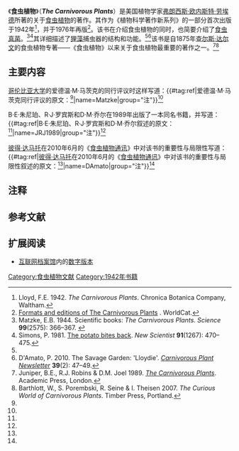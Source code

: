{{noteTA
|G1=Carnivorous Plant
|T=zh-hans:《食虫植物》; zh-hant:《食蟲植物》;
}}
{{about|1942年弗朗西斯·欧内斯特·劳埃德关于食虫植物的著作|1875年查尔斯·达尔文关于食虫植物的著作|食虫植物 (1875年书籍)|1989年巴里·E·朱尼珀、理查德·E·朱尼珀和丹尼尔·M·乔尔关于食虫植物的著作|食虫植物 (1989年书籍)}}
<!--本条目根名称为“食虫植物 (1942年书籍)”-->
{{Infobox Book
| name          = 《食虫植物》
| title_orig    = 
| translator    = 
| image         = [[File:The_Carnivorous_Plants.jpg|220px]]
| image_caption = 第一版封面
| author        = [[弗朗西斯·欧内斯特·劳埃德|弗朗西斯·欧内斯特·劳埃德]]
| illustrator   = 
| cover_artist  = 
| country       = 
| language      = [[英文|英文]]
| series        = 
| subject       = 
| genre         = 
| publisher     = Chronica Botanica Company
| pub_date      = 1942年<br>（1976年再版）
| english_pub_date = 
| media_type    = 印制（精装、平装）
| pages         = xvi + 352
| isbn          = 0486233219
| oclc          = 30913937
| preceded_by   = 
| followed_by   = 
}}

《'''食虫植物'''》（'''''The Carnivorous Plants'''''）是美国植物学家[[弗朗西斯·欧内斯特·劳埃德|弗朗西斯·欧内斯特·劳埃德]]所著的关于[[食虫植物|食虫植物]]的著作。其作为《植物科学著作新系列》的一部分首次出版于1942年<ref>Lloyd, F.E. 1942. ''The Carnivorous Plants''. Chronica Botanica Company, Waltham.</ref>，并于1976年再版<ref>[http://www.worldcat.org/title/carnivorous-plants/oclc/30913937/editions?referer=di&editionsView=true Formats and editions of The Carnivorous Plants] {{Wayback|url=http://www.worldcat.org/title/carnivorous-plants/oclc/30913937/editions?referer=di&editionsView=true |date=20160815090342 }}. WorldCat.</ref>。该书在介绍食虫植物的同时，也简要介绍了[[食虫真菌|食虫真菌]]。<ref name=Matzke>Matzke, E.B. 1944. Scientific books: ''The Carnivorous Plants''. ''Science'' '''99'''(2575): 366–367. {{DOI|10.1126/science.99.2575.366}}</ref><ref>Simons, P. 1981. [http://books.google.co.uk/books?id=_WsDod9bfLMC&pg=PA470 The potato bites back]. ''New Scientist'' '''91'''(1267): 470–475.</ref>其详细描述了[[狸藻|狸藻]]捕虫器的结构和功能。<ref name=Matzke /><ref name=DAmato>D'Amato, P. 2010. The Savage Garden: 'Lloydie'. ''[[食虫植物通讯|Carnivorous Plant Newsletter]]'' '''39'''(2): 47–49.</ref>该书是自1875年[[查尔斯·达尔文|查尔斯·达尔文]]的食虫植物专著——《食虫植物》以来关于食虫植物最重要的著作之一。<ref name=JRJ1989>Juniper, B.E., R.J. Robins & D.M. Joel 1989. ''[[食虫植物_(1989年书籍)|The Carnivorous Plants]]''. Academic Press, London.</ref><ref>Barthlott, W., S. Porembski, R. Seine & I. Theisen 2007. ''The Curious World of Carnivorous Plants''. Timber Press, Portland.</ref>

== 主要内容 ==
[[哥伦比亚大学|哥伦比亚大学]]的爱德温·M·马茨克{{small|（Edwin B. Matzke）}}的同行评议时这样写道：{{#tag:ref|爱德温·M·马茨克同行评议的原文：<ref name=Matzke />{{Cquote|Professor Lloyd has written a scholarly, complete, authoritative volume—one that will take its place fittingly on the library shelf beside Charles Darwin's "Insectivorous Plants," published in 1873[''sic'']. The author writes with clarity, with conviction and on occasion with a touch of humor. And if, at times, his presentation seems intricate and involved, as in the ''Utricularia'' trap, so is the subject.}}|name=Matzke|group="注"}}<ref name=Matzke />

{{Cquote|劳埃德教授写了一本学术、完整、权威的著作，在图书馆的书架上其将会被放置于查尔斯·达尔文1873年{{small|（原文如此）}}出版的《食虫植物》旁边。作者叙述清晰，具有说服力且适时幽默。有时，提及狸藻的捕虫器时，其叙述似乎较为复杂，难以理解，但这即是主题。
}}

B·E·朱尼珀{{small|（B. E. Juniper）}}、R·J·罗宾斯{{small|（R. J. Robins）}}和D·M·乔尔{{small|（D. M. Joel）}}在1989年出版了一本同名书籍，并写道：{{#tag:ref|B·E·朱尼珀、R·J·罗宾斯和D·M·乔尔叙述的原文：<ref name=JRJ1989 />{{Cquote|Lloyd's book is intense, detailed and virtually comprehensive; he combined wit, wisdom and a polished literary style with an insatiable curiosity and a voluminous knowledge.}}|name=JRJ1989|group="注"}}<ref name=JRJ1989 />

{{Cquote|劳埃德的著作非常有想法、详细且几乎面面俱到；他将其机智、智慧和完美的文笔与一颗永不满足的好奇心及浩瀚的知识结合起来形成了这本书。
}}

[[彼得·达马托|彼得·达马托]]在2010年6月的《[[食虫植物通讯|食虫植物通讯]]》中对该书的重要性与局限性写道：{{#tag:ref|[[彼得·达马托|彼得·达马托]]在2010年6月的《[[食虫植物通讯|食虫植物通讯]]》中对该书的重要性与局限性叙述的原文：<ref name=DAmato />{{Cquote|For nearly forty years, ''The Carnivorous Plants'' remained the only popular scientific book on the subject, and it remains vivid, engrossing and very well written. Published as World War II was exploding, photographs were unfortunately reduced to small black and white pictures confined to the back of the book due to constraints in costs. Lloyd’s own line drawings clearly illustrate details of cell structure and other things scientific, for this is a science book, not one on horticulture. Each chapter gives a brief introduction to the genus in question, then proceeds to review various scientific papers published by researchers over the previous decades, many by Lloyd himself and other well known botanists. From this he draws conclusions, and often raises many questions.}}|name=DAmato|group="注"}}<ref name=DAmato />

{{Cquote|近四十年间，《食虫植物》仍是在这一领域唯一更受欢迎的学术著作，其依旧生动，引人入胜，写得非常之好。其出版于第二次世界大战开始之际，由于成本的限制，该书底部的照片不幸都是小张黑白照片。劳埃德自己画的线条画清楚展示了细胞结构及其他学术细节，所以这是一本学术著作，而非园艺书籍。每章都给出了关于该属的简要介绍，接着就回顾过去几十年间学者发表的各种学术文章，其中许多是由劳埃德自己及其他知名植物学家所著。由此，他得出的结论往往引发了许多疑问。
}}

== 注释 ==
{{reflist|group="注"}}

== 参考文献 ==
{{reflist|2}}

== 扩展阅读 ==
{{refbegin}}
*[[互联网档案馆|互联网档案馆]]内的[http://archive.org/stream/carnivorousplant029693mbp#page/n9/mode/2up 数字版本]
{{refend}}

{{食虫植物专著}}

[[Category:食虫植物文献|Category:食虫植物文献]]
[[Category:1942年书籍|Category:1942年书籍]]